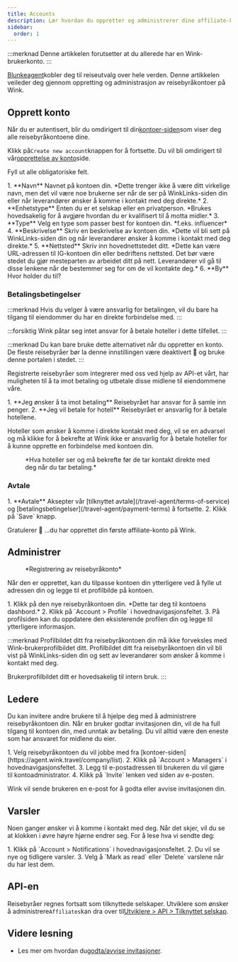 ```yaml
---
title: Accounts
description: Lær hvordan du oppretter og administrerer dine affiliate-kontoer på Wink.
sidebar:
  order: 1
---
```


:::merknad
Denne artikkelen forutsetter at du allerede har en Wink-brukerkonto.
:::

[Blunkeagent](https://agent.wink.travel)kobler deg til reiseutvalg over hele verden. Denne artikkelen veileder deg gjennom oppretting og administrasjon av reisebyråkontoer på Wink.

## Opprett konto

Når du er autentisert, blir du omdirigert til din[kontoer-siden](https://agent.wink.travel/company/list)som viser deg alle reisebyråkontoene dine.

Klikk på`Create new account`knappen for å fortsette. Du vil bli omdirigert til vår[opprettelse av konto](https://agent.wink.travel/company/create)side.

Fyll ut alle obligatoriske felt.

<Steps>
  1. **Navn** Navnet på kontoen din. *Dette trenger ikke å være ditt virkelige navn, men det vil være noe brukerne ser når de ser på WinkLinks-siden din eller når leverandører ønsker å komme i kontakt med deg direkte.*
  2. **Enhetstype** Enten du er et selskap eller en privatperson. *Brukes hovedsakelig for å avgjøre hvordan du er kvalifisert til å motta midler.*
  3. **Type** Velg en type som passer best for kontoen din. *f.eks. influencer*
  4. **Beskrivelse** Skriv en beskrivelse av kontoen din. *Dette vil bli sett på WinkLinks-siden din og når leverandører ønsker å komme i kontakt med deg direkte.*
  5. **Nettsted** Skriv inn hovednettstedet ditt. *Dette kan være URL-adressen til IG-kontoen din eller bedriftens nettsted. Det bør være stedet du gjør mesteparten av arbeidet ditt på nett. Leverandører vil gå til disse lenkene når de bestemmer seg for om de vil kontakte deg.*
  6. **By** Hvor holder du til?
</Steps>


### Betalingsbetingelser

:::merknad
Hvis du velger å være ansvarlig for betalingen, vil du bare ha tilgang til eiendommer du har en direkte forbindelse med.
:::

:::forsiktig
Wink påtar seg intet ansvar for å betale hoteller i dette tilfellet.
:::

:::merknad
Du kan bare bruke dette alternativet når du oppretter en konto. De fleste reisebyråer bør la denne innstillingen være deaktivert 🛑 og bruke denne portalen i stedet.
:::

Registrerte reisebyråer som integrerer med oss ​​ved hjelp av API-et vårt, har muligheten til å ta imot betaling og utbetale disse midlene til eiendommene våre.

<Steps>
  1. **Jeg ønsker å ta imot betaling** Reisebyrået har ansvar for å samle inn penger.
  2. **Jeg vil betale for hotell** Reisebyrået er ansvarlig for å betale hotellene.
</Steps>


Hoteller som ønsker å komme i direkte kontakt med deg, vil se en advarsel og må klikke for å bekrefte at Wink ikke er ansvarlig for å betale hoteller for å kunne opprette en forbindelse med kontoen din.

<figure>
  <CloudinaryImage width="700" height="220" resize="scale" quality="best" alt="Eiendommen bekrefter TA-forhold" src="academy/property-ta-agreement" errorImage="noimage_opaque_nyrtl0.png" />

  <figcaption>*Hva hoteller ser og må bekrefte før de tar kontakt direkte med deg når du tar betaling.*</figcaption>
</figure>


### Avtale

<Steps>
  1. **Avtale** Aksepter vår [tilknyttet avtale](/travel-agent/terms-of-service) og [betalingsbetingelser](/travel-agent/payment-terms) å fortsette.
  2. Klikk på `Save` knapp.
</Steps>


Gratulerer 🎉 ...du har opprettet din første affiliate-konto på Wink.

## Administrer

<figure>
  <CloudinaryImage width="350" height="445" resize="scale" quality="best" alt="Reisebyråkonto" src="academy/travel-agent" errorImage="noimage_opaque_nyrtl0.png" />

  <figcaption>*Registrering av reisebyråkonto*</figcaption>
</figure>


Når den er opprettet, kan du tilpasse kontoen din ytterligere ved å fylle ut adressen din og legge til et profilbilde på kontoen.

<Steps>
  1. Klikk på den nye reisebyråkontoen din. *Dette tar deg til kontoens dashbord.*
  2. Klikk på `Account > Profile` i hovednavigasjonsfeltet.
  3. På profilsiden kan du oppdatere den eksisterende profilen din og legge til ytterligere informasjon.
</Steps>


:::merknad
Profilbildet ditt fra reisebyråkontoen din må ikke forveksles med Wink-brukerprofilbildet ditt. Profilbildet ditt fra reisebyråkontoen din vil bli vist på WinkLinks-siden din og sett av leverandører som ønsker å komme i kontakt med deg.

Brukerprofilbildet ditt er hovedsakelig til intern bruk.
:::

## Ledere

Du kan invitere andre brukere til å hjelpe deg med å administrere reisebyråkontoen din. Når en bruker godtar invitasjonen din, vil de ha full tilgang til kontoen din, med unntak av betaling. Du vil alltid være den eneste som har ansvaret for midlene du eier.

<Steps>
  1. Velg reisebyråkontoen du vil jobbe med fra [kontoer-siden](https://agent.wink.travel/company/list).
  2. Klikk på `Account > Managers` i hovednavigasjonsfeltet.
  3. Legg til e-postadressen til brukeren du vil gjøre til kontoadministrator.
  4. Klikk på `Invite` lenken ved siden av e-posten.
</Steps>


Wink vil sende brukeren en e-post for å godta eller avvise invitasjonen din.

## Varsler

Noen ganger ønsker vi å komme i kontakt med deg. Når det skjer, vil du se at klokken i øvre høyre hjørne endrer seg.
For å lese hva vi sendte deg:

<Steps>
  1. Klikk på `Account > Notifications` i hovednavigasjonsfeltet.
  2. Du vil se nye og tidligere varsler.
  3. Velg å `Mark as read` eller `Delete` varslene når du har lest dem.
</Steps>


## API-en

Reisebyråer regnes fortsatt som tilknyttede selskaper. Utviklere som ønsker å administrere`Affiliates`kan dra over til[Utviklere > API > Tilknyttet selskap](/developers/apis/#affiliate-api).

## Videre lesning

* Les mer om hvordan du[godta/avvise invitasjoner](/user/invites).


